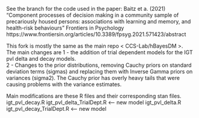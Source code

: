 See the branch <Code_for_Frontiers_in_Psychology_2021> for the code used in the paper:
Baitz et a. (2021) "Component processes of decision making in a community sample of precariously housed persons: associations with learning and memory, and health-risk behaviours" Frontiers in Psychology
https://www.frontiersin.org/articles/10.3389/fpsyg.2021.571423/abstract


This fork is mostly the same as the main repo < CCS-Lab/hBayesDM >.  
The main changes are 
1 - the addition of trial dependent models for the IGT pvl delta and decay models.  
2 - Changes to the prior distributions, removing Cauchy priors on standard deviation terms (sigmas) and replacing them with Inverse Gamma priors on variances (sigma2).  The Cauchy prior has overly heavy tails that were causing problems with the variance estimates.

Main modifications are these R files and their corresponding stan files.
igt_pvl_decay.R
igt_pvl_delta_TrialDept.R <-- new model
igt_pvl_delta.R
igt_pvl_decay_TrialDept.R <-- new model



